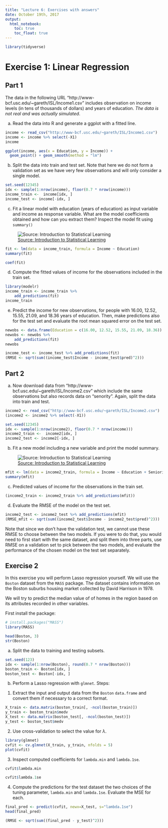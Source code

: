 ```yaml
---
title: "Lecture 6: Exercises with answers"
date: October 19th, 2017
output: 
  html_notebook:
    toc: true
    toc_float: true
---
```



```r
library(tidyverse)
```



# Exercise 1: Linear Regression

## Part 1

The data in the following URL "http://www-bcf.usc.edu/~gareth/ISL/Income1.csv"
includes observation on income levels (in tens of thousands of dollars)
and years of education. *The data is not real and was actually simulated*.

a. Read the data into R and generate a ggplot with a fitted line.
```r
income <- read_csv("http://www-bcf.usc.edu/~gareth/ISL/Income1.csv")
income <- income %>% select(-X1)
income
```

```r
ggplot(income, aes(x = Education, y = Income)) +
  geom_point() + geom_smooth(method = "lm")
```

b. Split the data into train and test set. Note that here we do not form
a validation set as we have very few observations and will only consider
a single model.

```r
set.seed(12345)
idx <- sample(1:nrow(income), floor(0.7 * nrow(income)))
income_train <-  income[idx, ]
income_test <- income[-idx, ]
```


c. Fit a linear model with education (years of education) as input variable 
and income as response variable. What are the model coefficients obtained and 
how can you extract them? Inspect the model fit using `summary()`

![[Source: Introduction to Statistical Learning](https://link-springer-com.stanford.idm.oclc.org/chapter/10.1007/978-1-4614-7138-7_2)](./education_income.png)


```r
fit <- lm(data = income_train, formula = Income ~ Education)
summary(fit)
```


```r
coef(fit)
```

d. Compute the fitted values of income for the observations
included in the train set.

```r
library(modelr)
income_train <- income_train %>%
    add_predictions(fit)
income_train
```


e. Predict the income for new observations, for people with 
16.00, 12.52, 15.55, 21.09, and 18.36 years of education. Then,
make predictions also for the test set and evaluate the root mean squared 
error on the test set.
```r
newobs <- data.frame(Education = c(16.00, 12.52, 15.55, 21.09, 18.36))
newobs <- newobs %>%
    add_predictions(fit)
newobs
```

```r
income_test <- income_test %>% add_predictions(fit)
(RMSE <- sqrt(sum((income_test$Income - income_test$pred)^2)))
```



## Part 2

a. Now download data from "http://www-bcf.usc.edu/~gareth/ISL/Income2.csv"
which include the same observations but also records data on "senority".
Again, split the data into train and test.

```r
income2 <- read_csv("http://www-bcf.usc.edu/~gareth/ISL/Income2.csv")
(income2 <- income2 %>% select(-X1))
```

```r
set.seed(12345)
idx <- sample(1:nrow(income2), floor(0.7 * nrow(income)))
income2_train <-  income2[idx, ]
income2_test <- income2[-idx, ]
```


b. Fit a new model including a new variable and print the model summary.

![[Source: Introduction to Statistical Learning](https://link-springer-com.stanford.idm.oclc.org/chapter/10.1007/978-1-4614-7138-7_2)](./education_seniority_income.png)

```r
mfit <- lm(data = income2_train, formula = Income ~ Education + Seniority)
summary(mfit)
```

c. Predicted values of income for the observations in the train set.

```r
(income2_train <- income2_train %>% add_predictions(mfit))
```


d. Evaluate the RMSE of the model on the test set.

```r
income2_test <- income2_test %>% add_predictions(mfit)
(RMSE_mfit <- sqrt(sum((income2_test$Income - income2_test$pred)^2)))
```

Note that since we don't have the validation test, we cannot use these RMSE
to choose between the two models. If you were to do that, you would 
need to first start with the same dataset, and split them into three
parts, use RMSE on a validation set to pick between the two models,
and evaluate the performance of the chosen model on the test set separately.

## Exercise 2

In this exercise you will perform Lasso regression yourself.
We will use the `Boston` dataset from the `MASS` package.
The dataset contains information on the Boston suburbs 
housing market collected by David Harrison in 1978.

We will try to predict the median value of of homes in the region based on 
its attributes recorded in other variables.

First install the package:
```r
# install.packages("MASS")
library(MASS)
```

```r
head(Boston, 3)
str(Boston)
```


a. Split the data to training and testing subsets.

```r
set.seed(123)
idx <- sample(1:nrow(Boston), round(0.7 * nrow(Boston)))
boston_train <- Boston[idx, ]
boston_test <- Boston[-idx, ]
```


b. Perform a Lasso regression with `glmnet`. Steps:
  
1. Extract the input and output data from the `Boston` `data.frame` and convert
them if necessary to a correct format.

```r
X_train <- data.matrix(boston_train[, -ncol(boston_train)])
y_train <- boston_train$medv
X_test <- data.matrix(boston_test[, -ncol(boston_test)])
y_test <- boston_test$medv
```


2. Use cross-validation to select the value for $\lambda$.

```r
library(glmnet)
cvfit <- cv.glmnet(X_train, y_train, nfolds = 5)
plot(cvfit)
```

3. Inspect computed coefficients for `lambda.min` and `lambda.1se`.

```r
cvfit$lambda.min
```

```r
cvfit$lambda.1se
```

4. Compute the predictions for the test dataset the two choices of the tuning
parameter, `lambda.min` and `lambda.1se`. 
Evaluate the MSE for each.

```r
final_pred <- predict(cvfit, newx=X_test, s="lambda.1se")
head(final_pred)
```

```r
(RMSE <- sqrt(sum((final_pred - y_test)^2)))
```

